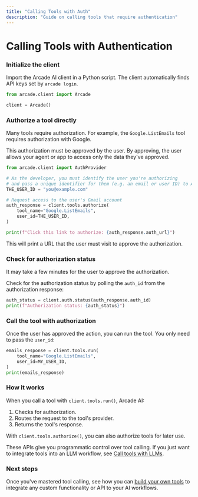 ```yaml
---
title: "Calling Tools with Auth"
description: "Guide on calling tools that require authentication"
---
```


# Calling Tools with Authentication


<Steps>

### Initialize the client

Import the Arcade AI client in a Python script. The client automatically finds
API keys set by `arcade login`.

```python
from arcade.client import Arcade

client = Arcade()
```

### Authorize a tool directly

Many tools require authorization. For example, the `Google.ListEmails` tool
requires authorization with Google.

This authorization must be approved by the user. By approving, the user allows
your agent or app to access only the data they've approved.

```python
from arcade.client import AuthProvider

# As the developer, you must identify the user you're authorizing
# and pass a unique identifier for them (e.g. an email or user ID) to Arcade:
THE_USER_ID = "you@example.com"

# Request access to the user's Gmail account
auth_response = client.tools.authorize(
    tool_name="Google.ListEmails",
    user_id=THE_USER_ID,
)

print(f"Click this link to authorize: {auth_response.auth_url}")
```

This will print a URL that the user must visit to approve the authorization.

### Check for authorization status

It may take a few minutes for the user to approve the authorization.

Check for the authorization status by polling the `auth_id` from the
authorization response:

```python
auth_status = client.auth.status(auth_response.auth_id)
print(f"Authorization status: {auth_status}")
```

### Call the tool with authorization

Once the user has approved the action, you can run the tool. You only need to
pass the `user_id`:

```python
emails_response = client.tools.run(
    tool_name="Google.ListEmails",
    user_id=MY_USER_ID,
)
print(emails_response)
```

### How it works

When you call a tool with `client.tools.run()`, Arcade AI:

1. Checks for authorization.
2. Routes the request to the tool's provider.
3. Returns the tool's response.

With `client.tools.authorize()`, you can also authorize tools for later use.

These APIs give you programmatic control over tool calling. If you just want to
integrate tools into an LLM workflow, see
[Call tools with LLMs](/guides/llmtoolcalling).

</Steps>

### Next steps

Once you've mastered tool calling, see how you can
[build your own tools](/guides/customtools) to integrate any custom
functionality or API to your AI workflows.
